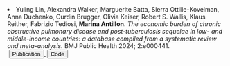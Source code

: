  <li> Yuling Lin, Alexandra Walker, Marguerite Batta, Sierra Ottilie-Kovelman, Anna Duchenko, Curdin Brugger, Olivia Keiser, Robert S. Wallis, Klaus Reither, Fabrizio Tediosi, __Marina Antillon__. _The economic burden of chronic obstructive pulmonary disease and post-tuberculosis sequelae in low- and middle-income countries: a database compiled from a systematic review and meta-analysis._ BMJ Public Health 2024; 2:e000441.  
  <a href="https://doi.org/10.1136/bmjph-2023-000441" style="margin-left: 0.25em" target="_blank">
    <button class="button1">
      <i class="fa-solid fa-feather"> </i> Publication
    </button>
  </a>
  <a href="https://github.com/Yuling862/Cost-database-of-COPD-and-post-TB" style="margin-left: 0.25em" target="_blank">
    <button class="button1">
      <i class="fa-solid fa-code"> </i> Code
    </button>
  </a>
</li>